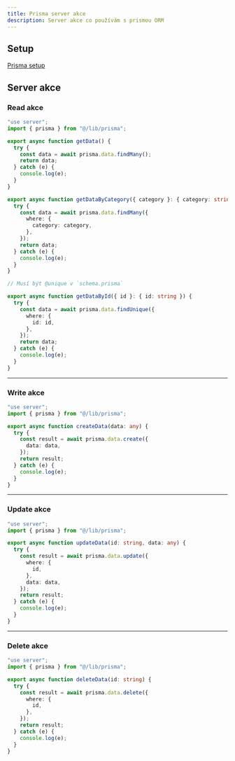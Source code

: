 ```yaml
---
title: Prisma server akce
description: Server akce co používám s prismou ORM
---
```


## Setup

[Prisma setup](/docs/libs/prisma)

## Server akce

### Read akce

```typescript
"use server";
import { prisma } from "@/lib/prisma";

export async function getData() {
  try {
    const data = await prisma.data.findMany();
    return data;
  } catch (e) {
    console.log(e);
  }
}

export async function getDataByCategory({ category }: { category: string }) {
  try {
    const data = await prisma.data.findMany({
      where: {
        category: category,
      },
    });
    return data;
  } catch (e) {
    console.log(e);
  }
}

// Musí být @unique v `schema.prisma`

export async function getDataById({ id }: { id: string }) {
  try {
    const data = await prisma.data.findUnique({
      where: {
        id: id,
      },
    });
    return data;
  } catch (e) {
    console.log(e);
  }
}
```

---

### Write akce

```typescript
"use server";
import { prisma } from "@/lib/prisma";

export async function createData(data: any) {
  try {
    const result = await prisma.data.create({
      data: data,
    });
    return result;
  } catch (e) {
    console.log(e);
  }
}
```

---

### Update akce

```typescript
"use server";
import { prisma } from "@/lib/prisma";

export async function updateData(id: string, data: any) {
  try {
    const result = await prisma.data.update({
      where: {
        id,
      },
      data: data,
    });
    return result;
  } catch (e) {
    console.log(e);
  }
}
```

---

### Delete akce

```typescript
"use server";
import { prisma } from "@/lib/prisma";

export async function deleteData(id: string) {
  try {
    const result = await prisma.data.delete({
      where: {
        id,
      },
    });
    return result;
  } catch (e) {
    console.log(e);
  }
}
```

